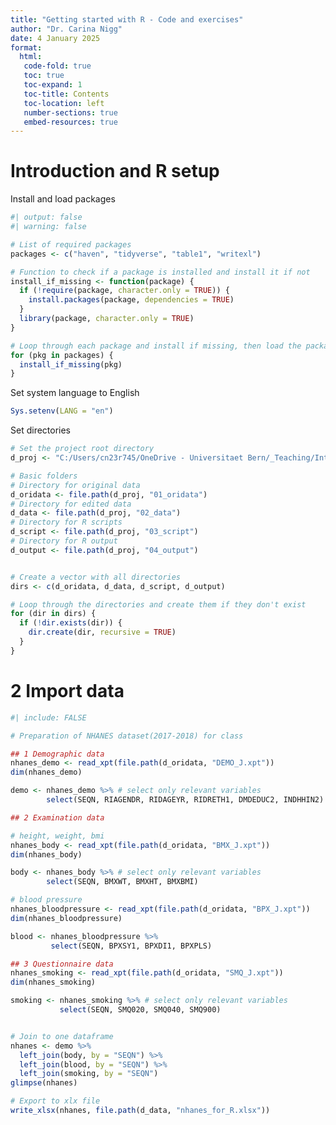 ```yaml
---
title: "Getting started with R - Code and exercises"
author: "Dr. Carina Nigg"
date: 4 January 2025
format:
  html:
   code-fold: true
   toc: true
   toc-expand: 1
   toc-title: Contents
   toc-location: left
   number-sections: true
   embed-resources: true
---
```



# Introduction and R setup


Install and load packages

```r
#| output: false
#| warning: false

# List of required packages
packages <- c("haven", "tidyverse", "table1", "writexl")

# Function to check if a package is installed and install it if not
install_if_missing <- function(package) {
  if (!require(package, character.only = TRUE)) {
    install.packages(package, dependencies = TRUE)
  }
  library(package, character.only = TRUE)
}

# Loop through each package and install if missing, then load the package
for (pkg in packages) {
  install_if_missing(pkg)
}

```


Set system language to English

```r
Sys.setenv(LANG = "en")
```

Set directories

```r

# Set the project root directory
d_proj <- "C:/Users/cn23r745/OneDrive - Universitaet Bern/_Teaching/Introduction_to_R/Code/getting_started_with_R/code"

# Basic folders
# Directory for original data
d_oridata <- file.path(d_proj, "01_oridata")
# Directory for edited data
d_data <- file.path(d_proj, "02_data")
# Directory for R scripts
d_script <- file.path(d_proj, "03_script")
# Directory for R output
d_output <- file.path(d_proj, "04_output")


# Create a vector with all directories
dirs <- c(d_oridata, d_data, d_script, d_output)

# Loop through the directories and create them if they don't exist
for (dir in dirs) {
  if (!dir.exists(dir)) {
    dir.create(dir, recursive = TRUE)
  }
}

```

# 2 Import data



```r
#| include: FALSE

# Preparation of NHANES dataset(2017-2018) for class

## 1 Demographic data
nhanes_demo <- read_xpt(file.path(d_oridata, "DEMO_J.xpt"))
dim(nhanes_demo)

demo <- nhanes_demo %>% # select only relevant variables
        select(SEQN, RIAGENDR, RIDAGEYR, RIDRETH1, DMDEDUC2, INDHHIN2)

## 2 Examination data

# height, weight, bmi
nhanes_body <- read_xpt(file.path(d_oridata, "BMX_J.xpt"))
dim(nhanes_body)

body <- nhanes_body %>% # select only relevant variables
        select(SEQN, BMXWT, BMXHT, BMXBMI)

# blood pressure
nhanes_bloodpressure <- read_xpt(file.path(d_oridata, "BPX_J.xpt"))
dim(nhanes_bloodpressure)

blood <- nhanes_bloodpressure %>%
         select(SEQN, BPXSY1, BPXDI1, BPXPLS)

## 3 Questionnaire data
nhanes_smoking <- read_xpt(file.path(d_oridata, "SMQ_J.xpt"))
dim(nhanes_smoking)

smoking <- nhanes_smoking %>% # select only relevant variables
           select(SEQN, SMQ020, SMQ040, SMQ900)


# Join to one dataframe
nhanes <- demo %>%
  left_join(body, by = "SEQN") %>%
  left_join(blood, by = "SEQN") %>%
  left_join(smoking, by = "SEQN")
glimpse(nhanes)

# Export to xlx file
write_xlsx(nhanes, file.path(d_data, "nhanes_for_R.xlsx"))


```

